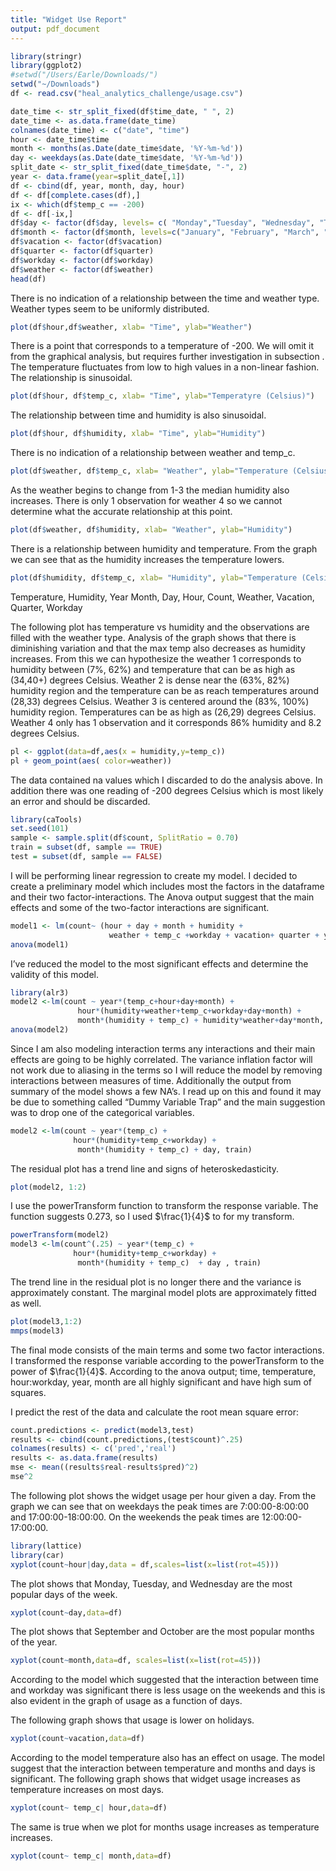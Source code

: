 ```yaml
---
title: "Widget Use Report"
output: pdf_document
---
```


```r
library(stringr)
library(ggplot2)
#setwd("/Users/Earle/Downloads/")
setwd("~/Downloads")
df <- read.csv("heal_analytics_challenge/usage.csv")
```


\section{1. Summarize and Interpret Data}

\subsection{a}
```r
date_time <- str_split_fixed(df$time_date, " ", 2)
date_time <- as.data.frame(date_time)
colnames(date_time) <- c("date", "time")
hour <- date_time$time
month <- months(as.Date(date_time$date, '%Y-%m-%d'))
day <- weekdays(as.Date(date_time$date, '%Y-%m-%d'))
split_date <- str_split_fixed(date_time$date, "-", 2)
year <- data.frame(year=split_date[,1])
df <- cbind(df, year, month, day, hour)
df <- df[complete.cases(df),]
ix <- which(df$temp_c == -200)
df <- df[-ix,] 
df$day <- factor(df$day, levels= c( "Monday","Tuesday", "Wednesday", "Thursday", "Friday", "Saturday", "Sunday") )
df$month <- factor(df$month, levels=c("January", "February", "March", "April", "May", "June", "July", "August", "September", "October", "November", "December") )
df$vacation <- factor(df$vacation)
df$quarter <- factor(df$quarter)
df$workday <- factor(df$workday)
df$weather <- factor(df$weather)
head(df)
```

\subsection{b}
There is no indication of a relationship between the time and weather type. Weather types seem to be uniformly distributed.
```r
plot(df$hour,df$weather, xlab= "Time", ylab="Weather")
```

\newpage

There is a point that corresponds to a temperature of -200. We will omit it from the graphical analysis, but requires further investigation in subsection \textbf{e}. The temperature fluctuates from low to high values in a non-linear fashion. The relationship is sinusoidal.
```r
plot(df$hour, df$temp_c, xlab= "Time", ylab="Temperatyre (Celsius)")
``` 


The relationship between time and humidity is also sinusoidal.

```r
plot(df$hour, df$humidity, xlab= "Time", ylab="Humidity")
```


There is no indication of a relationship between weather and temp_c. 

```r
plot(df$weather, df$temp_c, xlab= "Weather", ylab="Temperature (Celsius)")
```

As the weather begins to change from 1-3 the median humidity also increases. There is only 1 observation for weather 4 so we cannot determine what the accurate relationship at this point.

```r
plot(df$weather, df$humidity, xlab= "Weather", ylab="Humidity")
```
\newpage
There is a relationship between humidity and temperature. From the graph we can see that as the humidity increases the temperature lowers. 

```r
plot(df$humidity, df$temp_c, xlab= "Humidity", ylab="Temperature (Celsius)")
```
\subsection{c}
\textbf{Numerical:} Temperature, Humidity, Year \newline
\textbf{Categorical:} Month, Day, Hour, Count, Weather, Vacation, Quarter, Workday 
\subsection{d}

The following plot has temperature vs humidity and the observations are filled with the weather type. Analysis of the graph shows that there is diminishing variation and that the max temp also decreases as humidity increases. From this we can hypothesize the weather 1 corresponds to humidity between (7%, 62%) and temperature that can be as high as (34,40+) degrees Celsius. Weather 2 is dense near the (63%, 82%) humidity region and the temperature can be as reach temperatures around (28,33) degrees Celsius. Weather 3 is centered around the (83%, 100%) humidity region. Temperatures can be as high as (26,29) degrees Celsius. Weather 4 only has 1 observation and it corresponds 86% humidity and 8.2 degrees Celsius. 

```r
pl <- ggplot(data=df,aes(x = humidity,y=temp_c)) 
pl + geom_point(aes( color=weather))  
```

\subsection{e}

The data contained na values which I discarded to do the analysis above. In addition there was one reading of -200 degrees Celsius which is most likely an error and should be discarded. 

\section{2. Analyze Widget usage rates and create predictive model}

```r
library(caTools)
set.seed(101) 
sample <- sample.split(df$count, SplitRatio = 0.70) 
train = subset(df, sample == TRUE)
test = subset(df, sample == FALSE)
```

I will be performing linear regression to create my model. I decided to create a preliminary model which includes most the factors in the dataframe and their two factor-interactions. The Anova output suggest that the main effects and some of the two-factor interactions are significant.

```r
model1 <- lm(count~ (hour + day + month + humidity +
                      weather + temp_c +workday + vacation+ quarter + year)^2, train)
anova(model1)
```

I've reduced the model to the most significant effects and determine the validity of this model.

```r
library(alr3)
model2 <-lm(count ~ year*(temp_c+hour+day+month) +
               hour*(humidity+weather+temp_c+workday+day+month) +
               month*(humidity + temp_c) + humidity*weather+day*month, train)
anova(model2)
```

Since I am also modeling interaction terms any interactions and their main effects are going to be highly correlated. The variance inflation factor will not work due to aliasing in the terms so I will reduce the model by removing interactions between measures of time. Additionally the output from summary of the model shows a few NA's. I read up on this and found it may be due to something called "Dummy Variable Trap" and the main suggestion was to drop one of the categorical variables.

```r
model2 <-lm(count ~ year*(temp_c) +
              hour*(humidity+temp_c+workday) +
               month*(humidity + temp_c) + day, train)
```

The residual plot has a trend line and signs of heteroskedasticity. 
```r
plot(model2, 1:2)
```

I use the powerTransform function to transform the response variable. The function suggests 0.273, so I used $\frac{1}{4}$ to for my transform.
```r
powerTransform(model2)
model3 <-lm(count^(.25) ~ year*(temp_c) +
              hour*(humidity+temp_c+workday) +
               month*(humidity + temp_c)  + day , train)
```

The trend line in the residual plot is no longer there and the variance is approximately constant. The marginal model plots are approximately fitted as well.
```r
plot(model3,1:2)
mmps(model3)
```

The final mode consists of the main terms and some two factor interactions. I transformed the response variable according to the powerTransform to the power of $\frac{1}{4}$. According to the anova output; time, temperature, hour:workday, year, month are all highly significant and have high sum of squares.

\textbf{Prediction}

I predict the rest of the data and calculate the root mean square error:

```r
count.predictions <- predict(model3,test)
results <- cbind(count.predictions,(test$count)^.25) 
colnames(results) <- c('pred','real')
results <- as.data.frame(results)
mse <- mean((results$real-results$pred)^2)
mse^2
```

\subsection{a}

The following plot shows the widget usage per hour given a day. From the graph we can see that on weekdays the peak times are 7:00:00-8:00:00 and 17:00:00-18:00:00. On the weekends the peak times are 12:00:00-17:00:00.

```r
library(lattice)
library(car)
xyplot(count~hour|day,data = df,scales=list(x=list(rot=45)))
```

The plot shows that Monday, Tuesday, and Wednesday are the most popular days of the week.
```r
xyplot(count~day,data=df)
```

The plot shows that September and October are the most popular months of the year.
```r
xyplot(count~month,data=df, scales=list(x=list(rot=45)))
```

\subsection{b}
According to the model which suggested that the interaction between time and workday was significant there is less usage on the weekends and this is also evident in the graph of usage as a function of days. 

The following graph shows that usage is lower on holidays.
```r
xyplot(count~vacation,data=df)
```

\subsection{c}
According to the model temperature also has an effect on usage. The model suggest that the interaction between temperature and months and days is significant.
The following graph shows that widget usage increases as temperature increases on most days.
```r
xyplot(count~ temp_c| hour,data=df)
```

The same is true when we plot for months usage increases as temperature increases.
```r
xyplot(count~ temp_c| month,data=df)
```